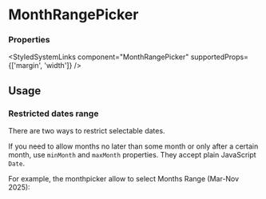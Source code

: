 

<Meta of={MonthRangePickerStories} />

# MonthRangePicker

<Primary />

### Properties

<ArgTypes of={MonthRangePickerStories.Default} />

<StyledSystemLinks component="MonthRangePicker" supportedProps={['margin', 'width']} />

## Usage

### Restricted dates range

There are two ways to restrict selectable dates.

If you need to allow months no later than some month or only after a certain month, use `minMonth` and `maxMonth`
properties. They accept plain JavaScript `Date`.

For example, the monthpicker allow to select Months Range (Mar-Nov 2025):

<Story of={MonthRangePickerStories.MonthRangePickerWithMinMax} />

<Stories includePrimary={false} />
